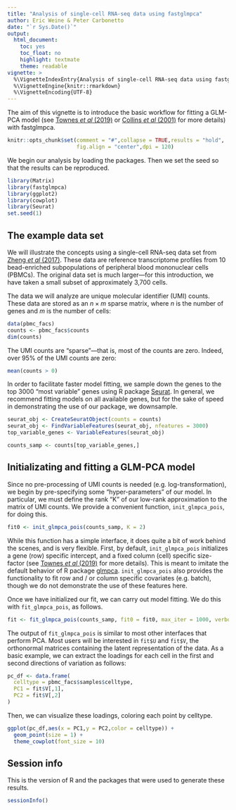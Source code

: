 ```yaml
---
title: "Analysis of single-cell RNA-seq data using fastglmpca"
author: Eric Weine & Peter Carbonetto
date: "`r Sys.Date()`"
output:
  html_document:
    toc: yes
    toc_float: no
    highlight: textmate
    theme: readable
vignette: >
  %\VignetteIndexEntry{Analysis of single-cell RNA-seq data using fastglmpca}
  %\VignetteEngine{knitr::rmarkdown}
  %\VignetteEncoding{UTF-8}
---
```


The aim of this vignette is to introduce the basic workflow for
fitting a GLM-PCA model (see [Townes *et al* (2019)][townes-2019] or [Collins *et al* (2001)][collins-2001] for more details) with fastglmpca.

```r
knitr::opts_chunk$set(comment = "#",collapse = TRUE,results = "hold",
                      fig.align = "center",dpi = 120)
```

We begin our analysis by loading the packages. Then we set the seed so
that the results can be reproduced.

```r
library(Matrix)
library(fastglmpca)
library(ggplot2)
library(cowplot)
library(Seurat)
set.seed(1)
```

The example data set
--------------------

We will illustrate the concepts using a single-cell RNA-seq data set
from [Zheng *et al* (2017)][zheng-2017]. These data are reference
transcriptome profiles from 10 bead-enriched subpopulations of
peripheral blood mononuclear cells (PBMCs). The original data set is
much larger---for this introduction, we have taken a small subset of
approximately 3,700 cells.

The data we will analyze are unique molecular identifier (UMI)
counts. These data are stored as an $n \times m$ sparse matrix, where
$n$ is the number of genes and $m$ is the number of cells:

```r
data(pbmc_facs)
counts <- pbmc_facs$counts
dim(counts)
```

The UMI counts are "sparse"---that is, most of the counts are
zero. Indeed, over 95% of the UMI counts are zero:

```r
mean(counts > 0)
```

In order to facilitate faster model fitting, we sample down the genes to the top 3000 "most variable" genes using R package [Seurat][seurat-pkg]. In general, we recommend fitting models on all available genes, but for the sake of speed in demonstrating the use of our package, we downsample.

```r
seurat_obj <- CreateSeuratObject(counts = counts)
seurat_obj <- FindVariableFeatures(seurat_obj, nfeatures = 3000)
top_variable_genes <- VariableFeatures(seurat_obj)

counts_samp <- counts[top_variable_genes,]
```

Initializating and fitting a GLM-PCA model
-------------------

Since no pre-processing of UMI counts is needed (e.g. log-transformation), we begin by pre-specifying some "hyper-parameters" of our model. In particular, we must define the rank "K" of our low-rank approximation to the matrix of UMI counts. We provide a convenient function, `init_glmpca_pois`, for doing this.

```r
fit0 <- init_glmpca_pois(counts_samp, K = 2)
```

While this function has a simple interface, it does quite a bit of work behind the scenes, and is very flexible. First, by default, `init_glmpca_pois` initializes a gene (row) specific intercept, and a fixed column (cell) specific size-factor (see [Townes *et al* (2019)][townes-2019] for more details). This is meant to imitate the default behavior of R package [glmpca][glmpca-pkg]. `init_glmpca_pois` also provides the functionality to fit row and / or column specific covariates (e.g. batch), though we do not demonstrate the use of these features here.

Once we have initialized our fit, we can carry out model fitting. We do this with `fit_glmpca_pois`, as follows.

```r
fit <- fit_glmpca_pois(counts_samp, fit0 = fit0, max_iter = 1000, verbose = FALSE)
```

The output of `fit_glmpca_pois` is similar to most other interfaces that perform PCA. Most users will be interested in `fit$U` and `fit$V`, the orthonormal matrices containing the latent representation of the data. As a basic example, we can extract the loadings for each cell in the first and second directions of variation as follows:

```r
pc_df <- data.frame(
  celltype = pbmc_facs$samples$celltype,
  PC1 = fit$V[,1],
  PC2 = fit$V[,2]
)
```

Then, we can visualize these loadings, coloring each point by celltype. 

```r
ggplot(pc_df,aes(x = PC1,y = PC2,color = celltype)) +
  geom_point(size = 1) +
  theme_cowplot(font_size = 10)
```

Session info
------------

This is the version of R and the packages that were used to generate
these results.

```r
sessionInfo()
```

[zheng-2017]: https://doi.org/10.1038/ncomms14049
[townes-2019]: https://doi.org/10.1186/s13059-019-1861-6
[collins-2001]: https://proceedings.neurips.cc/paper_files/paper/2001/file/f410588e48dc83f2822a880a68f78923-Paper.pdf
[glmpca-pkg]:https://cran.r-project.org/web/packages/glmpca/index.html
[seurat-pkg]:https://cran.r-project.org/web/packages/Seurat/index.html
